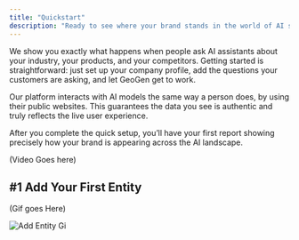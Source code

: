 ```yaml
---
title: "Quickstart"
description: "Ready to see where your brand stands in the world of AI search? GeoGen is the clearest path to knowing."
---
```


We show you exactly what happens when people ask AI assistants about your industry, your products, and your competitors. Getting started is straightforward: just set up your company profile, add the questions your customers are asking, and let GeoGen get to work.

<Info>
  Our platform interacts with AI models the same way a person does, by using their public websites. This guarantees the data you see is authentic and truly reflects the live user experience.
</Info>

After you complete the quick setup, you’ll have your first report showing precisely how your brand is appearing across the AI landscape.

(Video Goes here)

## #1 Add Your First Entity

(Gif goes Here)

![Add Entity Gi](/images/add-entity.gif)